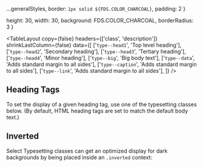 
  ...generalStyles,
  border: `1px solid ${FDS.COLOR_CHARCOAL}`,
  padding: 2 
}

  height: 30,
  width: 30,
  background: FDS.COLOR_CHARCOAL,
  borderRadius: 3
}

<Meta title="Style Utilities/Typesetting"  />

<TableLayout
  copy={false}
  headers={['class', 'description']}
  shrinkLastColumn={false}
  data={[
    ['`type--head1`', 'Top level heading'],
    ['`type--head2`', 'Secondary heading'],
    ['`type--head3`', 'Tertiary heading'],
    ['`type--head4`', 'Minor heading'],
    ['`type--big`', 'Big body text'],
    ['`type--data`', 'Adds standard margin to all sides'],
    ['`type--caption`', 'Adds standard margin to all sides'],
    ['`type--link`', 'Adds standard margin to all sides'],
  ]} 
/>

## Heading Tags
To set the display of a given heading tag, use one of the typesetting classes below.
(By default, HTML heading tags are set to match the default body text.)

<Typesetting />

## Inverted
Select Typesetting classes can get an optimized display for
dark backgrounds by being placed inside an `.inverted` context:

<InvertedTypesetting />